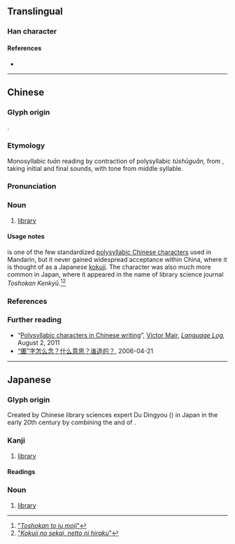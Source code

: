 {{character info/new}}
==Translingual==

===Han character===
{{Han char|rn=31|rad=囗|as=10|sn=13|four=|canj=WLGA|ids=⿴囗書}}

====References====
* {{Han ref|kx=0220.151|dkj=04829|dj=0452.070|hdz=10724.111|uh=5715|ud=22293}}

----

==Chinese==
{{zh-forms}}

===Glyph origin===
{{bor|zh|ja|-|withtext=1}}.

===Etymology===
Monosyllabic ''tuān'' reading by contraction of polysyllabic ''túshūguǎn,'' from {{m|cmn|圖書館}}, taking initial and final sounds, with tone from middle syllable.

===Pronunciation===
{{zh-pron
|m=tuān,túshūguǎn
|c=
|cat=n
}}

===Noun===
{{zh-noun}}

# {{lb|zh|obscure}} [[library]]

====Usage notes====
{{lang|zh|圕}} is one of the few standardized [[w:Chinese_characters#Polysyllabic_characters|polysyllabic Chinese characters]] used in Mandarin, but it never gained widespread acceptance within China, where it is thought of as a Japanese [[kokuji]]. The character was also much more common in Japan, where it appeared in the name of library science journal {{lang|ja|圕研究}} ''Toshokan Kenkyū''.<ref>[http://hp.vector.co.jp/authors/VA000964/html/tosho.htm "''Toshokan to iu moji''"]</ref><ref>[http://ksbookshelf.com/nozomu-oohara/Nikkei.htm "''Kokuji no sekai, netto ni hiraku''"]</ref>

===References===
<references/>

===Further reading===
* “[http://languagelog.ldc.upenn.edu/nll/?p=3330 Polysyllabic characters in Chinese writing]”, [http://languagelog.ldc.upenn.edu/nll/?author=13 Victor Mair], ''[http://languagelog.ldc.upenn.edu/nll/ Language Log],'' August 2, 2011
* [http://www.singtaonet.com/culture/splend/t20060421_196261.html “圕”字怎么念？什么意思？谁造的？], 2006-04-21

----

==Japanese==

===Glyph origin===
Created by Chinese library sciences expert Du Dingyou ({{w2|ja|杜定友}}) in Japan in the early 20th century by combining the {{m|ja|圖}} and {{m|ja|書}} of {{m|ja|圖書館}}.

===Kanji===
{{ja-kanji|grade=|rs=囗10}}

# {{lb|ja|obscure}} [[library]]

====Readings====
{{ja-readings
|on=しょ
|kun=としょかん-
}}

===Noun===
{{ja-noun|としょかん}}

# [[library]]